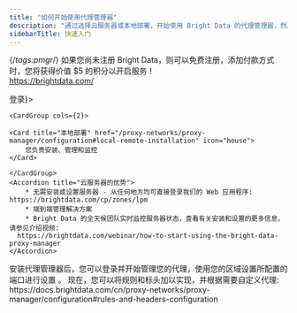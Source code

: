 ```yaml
---
title: "如何开始使用代理管理器"
description: "通过选择云服务器或本地部署，开始使用 Bright Data 的代理管理器，然后开始管理和自定义代理以获得最佳性能。"
sidebarTitle: 快速入门
---
```

{/*tags:pmgr*/}
<Tip>
  如果您尚未注册 Bright Data，则可以免费注册，添加付款方式时，您将获得价值 $5 的积分以开启服务！  
  https://brightdata.com/
</Tip>

<Steps>
  <Step title= {<a href="https://brightdata.com/cp/start">登录</a>}>
  </Step>

  <Step title="选择您的首选方法">

	<CardGroup cols={2}>

  <Card title="云服务器（推荐）" href="/proxy-networks/proxy-manager/configuration#bright-data-cloud-hosting" icon="cloud">
	</Card>

	<Card title="本地部署" href="/proxy-networks/proxy-manager/configuration#local-remote-installation" icon="house">
    	您负责安装、管理和监控
	</Card>
	
	</CardGroup>
	<Accordion title="云服务器的优势">
		* 无需安装或设置服务器 - 从任何地方均可直接登录我们的 Web 应用程序: https://brightdata.com/cp/zones/lpm
		* 端到端管理解决方案
		* Bright Data 的全天候团队实时监控服务器状态，查看有关安装和设置的更多信息，请参见介绍视频:  
      https://brightdata.com/webinar/how-to-start-using-the-bright-data-proxy-manager
	</Accordion>
  </Step>
  <Step title="开始管理您的代理">
  安装代理管理器后，您可以登录并开始管理您的代理，使用您的区域设置所配置的端口进行设置 。
  </Step>
  <Step title="实现规则和标头">
  现在，您可以将规则和标头加以实现，并根据需要自定义代理:  
  https://docs.brightdata.com/cn/proxy-networks/proxy-manager/configuration#rules-and-headers-configuration
  </Step>
</Steps>
